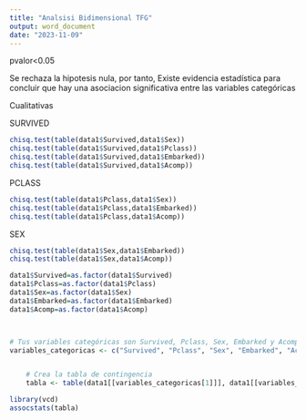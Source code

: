 ---
title: "Analsisi Bidimensional TFG"
output: word_document
date: "2023-11-09"
---


pvalor<0.05

Se rechaza la hipotesis nula, por tanto, Existe evidencia estadística para concluir que hay una asociacion significativa entre las variables categóricas

Cualitativas


SURVIVED
```{r}
chisq.test(table(data1$Survived,data1$Sex))
chisq.test(table(data1$Survived,data1$Pclass))
chisq.test(table(data1$Survived,data1$Embarked))
chisq.test(table(data1$Survived,data1$Acomp))
```

PCLASS
```{r}
chisq.test(table(data1$Pclass,data1$Sex))
chisq.test(table(data1$Pclass,data1$Embarked))
chisq.test(table(data1$Pclass,data1$Acomp))
```

SEX
```{r}
chisq.test(table(data1$Sex,data1$Embarked))
chisq.test(table(data1$Sex,data1$Acomp))
```
```{r}

data1$Survived=as.factor(data1$Survived)
data1$Pclass=as.factor(data1$Pclass)
data1$Sex=as.factor(data1$Sex)
data1$Embarked=as.factor(data1$Embarked)
data1$Acomp=as.factor(data1$Acomp)



# Tus variables categóricas son Survived, Pclass, Sex, Embarked y Acomp
variables_categoricas <- c("Survived", "Pclass", "Sex", "Embarked", "Acomp")


    # Crea la tabla de contingencia
    tabla <- table(data1[[variables_categoricas[1]]], data1[[variables_categoricas[3]]])
```


```{r}
library(vcd)
assocstats(tabla)
```